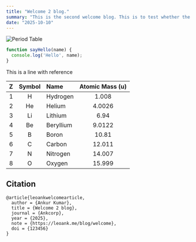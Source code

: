```yaml
---
title: "Welcome 2 blog."
summary: "This is the second welcome blog. This is to test whether the blog page is work."
date: "2025-10-10"
---
```



![Period Table](https://datacite.org/wp-content/uploads/2021/11/periodic_table.jpg)

<Increment />

```js lines={[2]} showLineNumbers words={["name"]}
function sayHello(name) {
  console.log('Hello', name);
}
```

This is a line with reference


|  Z | Symbol | Name         | Atomic Mass (u) |
| -: | :----: | :----------- | :-------------: |
|  1 |    H   | Hydrogen     |      1.008      |
|  2 |   He   | Helium       |      4.0026     |
|  3 |   Li   | Lithium      |       6.94      |
|  4 |   Be   | Beryllium    |      9.0122     |
|  5 |    B   | Boron        |      10.81      |
|  6 |    C   | Carbon       |      12.011     |
|  7 |    N   | Nitrogen     |      14.007     |
|  8 |    O   | Oxygen       |      15.999     |



## Citation 
```wikitext
@article{leoankwelcomearticle,
  author = {Ankur Kumar},
  title = {Welcome 2 blog},
  journal = {Ankcorp},
  year = {2025},
  note = {https://leoank.me/blog/welcome},
  doi = {123456}
}
```